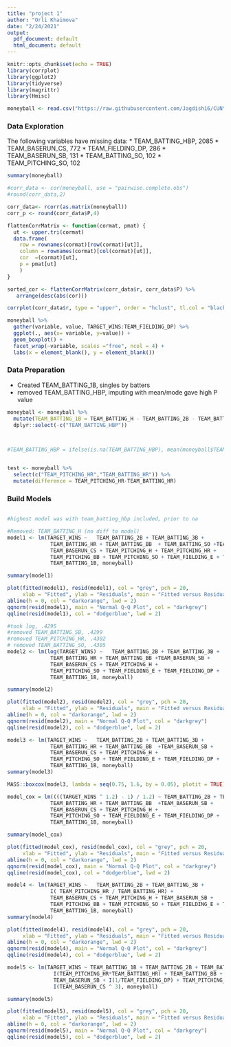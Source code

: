 ---
title: "project 1"
author: "Orli Khaimova"
date: "2/24/2021"
output:
  pdf_document: default
  html_document: default
---

```{r setup, include=FALSE}
knitr::opts_chunk$set(echo = TRUE)
library(corrplot)
library(ggplot2)
library(tidyverse)
library(magrittr)
library(Hmisc)
```

```{r}
moneyball <- read.csv("https://raw.githubusercontent.com/Jagdish16/CUNY_DATA_621/main/project_1/moneyball-training-data.csv") 
```

### Data Exploration

The following variables have missing data:
* TEAM_BATTING_HBP, 2085
* TEAM_BASERUN_CS, 772
* TEAM_FIELDING_DP, 286
* TEAM_BASERUN_SB, 131
* TEAM_BATTING_SO, 102
* TEAM_PITCHING_SO, 102

```{r}
summary(moneyball)

#corr_data <- cor(moneyball, use = "pairwise.complete.obs")
#round(corr_data,2)

corr_data<- rcorr(as.matrix(moneyball))
corr_p <- round(corr_data$P,4)

flattenCorrMatrix <- function(cormat, pmat) {
  ut <- upper.tri(cormat)
  data.frame(
    row = rownames(cormat)[row(cormat)[ut]],
    column = rownames(cormat)[col(cormat)[ut]],
    cor  =(cormat)[ut],
    p = pmat[ut]
    )
}

sorted_cor <- flattenCorrMatrix(corr_data$r, corr_data$P) %>%
   arrange(desc(abs(cor)))

corrplot(corr_data$r, type = "upper", order = "hclust", tl.col = "black")

moneyball %>%
  gather(variable, value, TARGET_WINS:TEAM_FIELDING_DP) %>%
  ggplot(., aes(x= variable, y=value)) + 
  geom_boxplot() +
  facet_wrap(~variable, scales ="free", ncol = 4) +
  labs(x = element_blank(), y = element_blank())
```

### Data Preparation

* Created TEAM_BATTING_1B, singles by batters
* removed TEAM_BATTING_HBP, imputing with mean/mode gave high P value

```{r}
moneyball <- moneyball %>% 
  mutate(TEAM_BATTING_1B = TEAM_BATTING_H - TEAM_BATTING_2B - TEAM_BATTING_3B - TEAM_BATTING_HR) %>%
  dplyr::select(-c("TEAM_BATTING_HBP"))
  


#TEAM_BATTING_HBP = ifelse(is.na(TEAM_BATTING_HBP), mean(moneyball$TEAM_BATTING_HBP, na.rm = TRUE),TEAM_BATTING_HBP)


test <- moneyball %>%
  select(c("TEAM_PITCHING_HR","TEAM_BATTING_HR")) %>%
  mutate(difference = TEAM_PITCHING_HR-TEAM_BATTING_HR)
```

### Build Models

```{r}

```





```{r}
#highest model was with team_batting_hbp included, prior to na

#Removed: TEAM_BATTING_H (no diff to model)
model1 <- lm(TARGET_WINS ~   TEAM_BATTING_2B + TEAM_BATTING_3B + 
              TEAM_BATTING_HR + TEAM_BATTING_BB  + TEAM_BATTING_SO +TEAM_BASERUN_SB +  
              TEAM_BASERUN_CS + TEAM_PITCHING_H + TEAM_PITCHING_HR +  
              TEAM_PITCHING_BB + TEAM_PITCHING_SO + TEAM_FIELDING_E + TEAM_FIELDING_DP +
              TEAM_BATTING_1B, moneyball)

summary(model1)

plot(fitted(model1), resid(model1), col = "grey", pch = 20,
     xlab = "Fitted", ylab = "Residuals", main = "Fitted versus Residuals")
abline(h = 0, col = "darkorange", lwd = 2)
qqnorm(resid(model1), main = "Normal Q-Q Plot", col = "darkgrey")
qqline(resid(model1), col = "dodgerblue", lwd = 2)
```

```{r}
#took log, .4295
#removed TEAM_BATTING_SB, .4299
#removed TEAM_PITCHING_HR, .4302
# removed TEAM_BATTING_SO, .4305
model2 <- lm(log(TARGET_WINS) ~   TEAM_BATTING_2B + TEAM_BATTING_3B + 
              TEAM_BATTING_HR + TEAM_BATTING_BB +TEAM_BASERUN_SB +  
              TEAM_BASERUN_CS + TEAM_PITCHING_H + 
              TEAM_PITCHING_SO + TEAM_FIELDING_E + TEAM_FIELDING_DP +
              TEAM_BATTING_1B, moneyball)

summary(model2)

plot(fitted(model2), resid(model2), col = "grey", pch = 20,
     xlab = "Fitted", ylab = "Residuals", main = "Fitted versus Residuals")
abline(h = 0, col = "darkorange", lwd = 2)
qqnorm(resid(model2), main = "Normal Q-Q Plot", col = "darkgrey")
qqline(resid(model2), col = "dodgerblue", lwd = 2)
```

```{r}
model3 <- lm(TARGET_WINS ~   TEAM_BATTING_2B + TEAM_BATTING_3B + 
              TEAM_BATTING_HR + TEAM_BATTING_BB  +TEAM_BASERUN_SB +  
              TEAM_BASERUN_CS + TEAM_PITCHING_H + 
              TEAM_PITCHING_SO + TEAM_FIELDING_E + TEAM_FIELDING_DP +
              TEAM_BATTING_1B, moneyball)
summary(model3)

MASS::boxcox(model3, lambda = seq(0.75, 1.6, by = 0.05), plotit = TRUE)

model_cox = lm((((TARGET_WINS ^ 1.2) - 1) / 1.2) ~ TEAM_BATTING_2B + TEAM_BATTING_3B + 
              TEAM_BATTING_HR + TEAM_BATTING_BB  +TEAM_BASERUN_SB +  
              TEAM_BASERUN_CS + TEAM_PITCHING_H + 
              TEAM_PITCHING_SO + TEAM_FIELDING_E + TEAM_FIELDING_DP +
              TEAM_BATTING_1B, moneyball)

summary(model_cox)

plot(fitted(model_cox), resid(model_cox), col = "grey", pch = 20,
     xlab = "Fitted", ylab = "Residuals", main = "Fitted versus Residuals")
abline(h = 0, col = "darkorange", lwd = 2)
qqnorm(resid(model_cox), main = "Normal Q-Q Plot", col = "darkgrey")
qqline(resid(model_cox), col = "dodgerblue", lwd = 2)
```

```{r}
model4 <- lm(TARGET_WINS ~   TEAM_BATTING_2B + TEAM_BATTING_3B + 
              I( TEAM_PITCHING_HR / TEAM_BATTING_HR) +  
              TEAM_BASERUN_CS + TEAM_PITCHING_H + TEAM_BASERUN_SB +
              TEAM_PITCHING_BB + TEAM_PITCHING_SO + TEAM_FIELDING_E + TEAM_FIELDING_DP +
              TEAM_BATTING_1B, moneyball)
summary(model4)

plot(fitted(model4), resid(model4), col = "grey", pch = 20,
     xlab = "Fitted", ylab = "Residuals", main = "Fitted versus Residuals")
abline(h = 0, col = "darkorange", lwd = 2)
qqnorm(resid(model4), main = "Normal Q-Q Plot", col = "darkgrey")
qqline(resid(model4), col = "dodgerblue", lwd = 2)
```


```{r}
model5 <- lm(TARGET_WINS ~ TEAM_BATTING_1B + TEAM_BATTING_2B + TEAM_BATTING_3B + 
               I(TEAM_PITCHING_HR*TEAM_BATTING_HR) + TEAM_BATTING_BB + TEAM_FIELDING_E +
               TEAM_BASERUN_SB + I(1/TEAM_FIELDING_DP) + TEAM_PITCHING_SO +
               I(TEAM_BASERUN_CS ^ 3), moneyball)

summary(model5)

plot(fitted(model5), resid(model5), col = "grey", pch = 20,
     xlab = "Fitted", ylab = "Residuals", main = "Fitted versus Residuals")
abline(h = 0, col = "darkorange", lwd = 2)
qqnorm(resid(model5), main = "Normal Q-Q Plot", col = "darkgrey")
qqline(resid(model5), col = "dodgerblue", lwd = 2)
```



